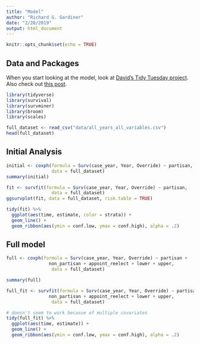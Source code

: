 ```yaml
---
title: "Model"
author: "Richard G. Gardiner"
date: "2/20/2019"
output: html_document
---
```


```r
knitr::opts_chunk$set(echo = TRUE)
```

## Data and Packages

When you start looking at the model, look at [David's Tidy Tuesday project](https://mobile.twitter.com/drob/status/1082318029168566273?s=21). Also check out [this post](https://hockey-graphs.com/2019/01/07/quantifying-differences-between-the-regular-season-and-playoffs-using-survival-analysis/?blogsub=confirming#subscribe-blog).

```r
library(tidyverse)
library(survival)
library(survminer)
library(broom)
library(scales)
```

```r
full_dataset <- read_csv("data/all_years_all_variables.csv")
head(full_dataset)
```

## Initial Analysis

```r
initial <- coxph(formula = Surv(case_year, Year, Override) ~ partisan,
                 data = full_dataset)
summary(initial)
```


```r
fit <- survfit(formula = Surv(case_year, Year, Override) ~ partisan,
                 data = full_dataset)
ggsurvplot(fit, data = full_dataset, risk.table = TRUE)
```

```r
tidy(fit) %>%
  ggplot(aes(time, estimate, color = strata)) +
  geom_line() +
  geom_ribbon(aes(ymin = conf.low, ymax = conf.high), alpha = .2)
```

## Full model

```r
full <- coxph(formula = Surv(case_year, Year, Override) ~ partisan +
                non_partisan + appoint_reelect + lower + upper,
                 data = full_dataset)

summary(full)
```



```r
full_fit <- survfit(formula = Surv(case_year, Year, Override) ~ partisan +
                non_partisan + appoint_reelect + lower + upper,
                 data = full_dataset)

# doesn't seem to work becasue of multiple covariates
tidy(full_fit) %>%
  ggplot(aes(time, estimate)) +
  geom_line() +
  geom_ribbon(aes(ymin = conf.low, ymax = conf.high), alpha = .2)
```





